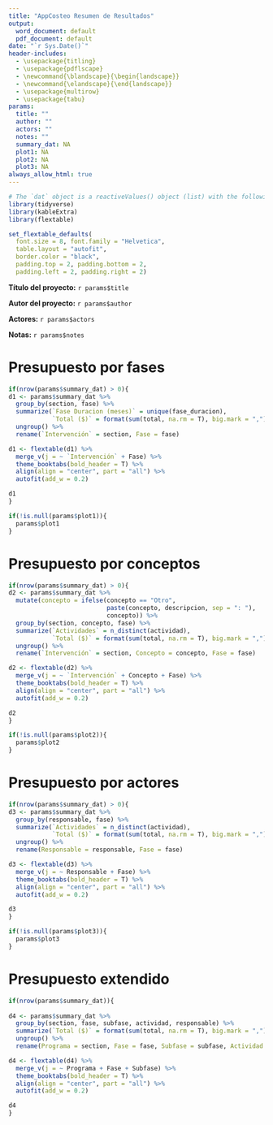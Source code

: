 ```yaml
---
title: "AppCosteo Resumen de Resultados"
output: 
  word_document: default
  pdf_document: default
date: "`r Sys.Date()`"
header-includes:
  - \usepackage{titling}
  - \usepackage{pdflscape}
  - \newcommand{\blandscape}{\begin{landscape}}
  - \newcommand{\elandscape}{\end{landscape}}
  - \usepackage{multirow}
  - \usepackage{tabu}
params:
  title: ""
  author: ""
  actors: ""
  notes: ""
  summary_dat: NA
  plot1: NA
  plot2: NA
  plot3: NA
always_allow_html: true
---
```


```r
# The `dat` object is a reactiveValues() object (list) with the following items: summary_table, plot1, plot2, plot3 
library(tidyverse)
library(kableExtra)
library(flextable)

set_flextable_defaults(
  font.size = 8, font.family = "Helvetica",
  table.layout = "autofit",
  border.color = "black",
  padding.top = 2, padding.bottom = 2,
  padding.left = 2, padding.right = 2)

```

**Título del proyecto:** `r params$title`

**Autor del proyecto:** `r params$author`

**Actores:** `r params$actors`

**Notas:** `r params$notes`

\newpage

# Presupuesto por fases

```r
if(nrow(params$summary_dat) > 0){
d1 <- params$summary_dat %>%
  group_by(section, fase) %>%
  summarize(`Fase Duracion (meses)` = unique(fase_duracion),
            `Total ($)` = format(sum(total, na.rm = T), big.mark = ",")) %>%
  ungroup() %>%
  rename(`Intervención` = section, Fase = fase)

d1 <- flextable(d1) %>%
  merge_v(j = ~ `Intervención` + Fase) %>%
  theme_booktabs(bold_header = T) %>%
  align(align = "center", part = "all") %>%
  autofit(add_w = 0.2)

d1
}
```

```r
if(!is.null(params$plot1)){
  params$plot1
}
```

\newpage

# Presupuesto por conceptos

```r
if(nrow(params$summary_dat) > 0){
d2 <- params$summary_dat %>%
  mutate(concepto = ifelse(concepto == "Otro",
                           paste(concepto, descripcion, sep = ": "),
                           concepto)) %>% 
  group_by(section, concepto, fase) %>%
  summarize(`Actividades` = n_distinct(actividad),
            `Total ($)` = format(sum(total, na.rm = T), big.mark = ",")) %>%
  ungroup() %>%
  rename(`Intervención` = section, Concepto = concepto, Fase = fase)

d2 <- flextable(d2) %>%
  merge_v(j = ~ `Intervención` + Concepto + Fase) %>%
  theme_booktabs(bold_header = T) %>%
  align(align = "center", part = "all") %>%
  autofit(add_w = 0.2)

d2
}
```

```r
if(!is.null(params$plot2)){
  params$plot2
}
```

\newpage

# Presupuesto por actores

```r
if(nrow(params$summary_dat) > 0){
d3 <- params$summary_dat %>%
  group_by(responsable, fase) %>%
  summarize(`Actividades` = n_distinct(actividad),
            `Total ($)` = format(sum(total, na.rm = T), big.mark = ",")) %>%
  ungroup() %>%
  rename(Responsable = responsable, Fase = fase)

d3 <- flextable(d3) %>%
  merge_v(j = ~ Responsable + Fase) %>%
  theme_booktabs(bold_header = T) %>%
  align(align = "center", part = "all") %>%
  autofit(add_w = 0.2)

d3
}
```

```r
if(!is.null(params$plot3)){
  params$plot3
}
```

\newpage

\blandscape

# Presupuesto extendido

```r
if(nrow(params$summary_dat)){
  
d4 <- params$summary_dat %>%
  group_by(section, fase, subfase, actividad, responsable) %>%
  summarize(`Total ($)` = format(sum(total, na.rm = T), big.mark = ",")) %>%
  ungroup() %>%
  rename(Programa = section, Fase = fase, Subfase = subfase, Actividad = actividad, Responsable = responsable)

d4 <- flextable(d4) %>%
  merge_v(j = ~ Programa + Fase + Subfase) %>%
  theme_booktabs(bold_header = T) %>%
  align(align = "center", part = "all") %>%
  autofit(add_w = 0.2)

d4
}
```

\elandscape
